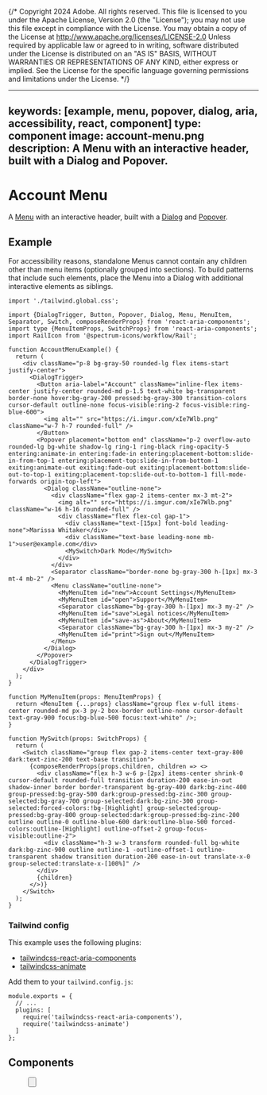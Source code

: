 {/* Copyright 2024 Adobe. All rights reserved.
This file is licensed to you under the Apache License, Version 2.0 (the "License");
you may not use this file except in compliance with the License. You may obtain a copy
of the License at http://www.apache.org/licenses/LICENSE-2.0
Unless required by applicable law or agreed to in writing, software distributed under
the License is distributed on an "AS IS" BASIS, WITHOUT WARRANTIES OR REPRESENTATIONS
OF ANY KIND, either express or implied. See the License for the specific language
governing permissions and limitations under the License. */}



---
keywords: [example, menu, popover, dialog, aria, accessibility, react, component]
type: component
image: account-menu.png
description: A Menu with an interactive header, built with a Dialog and Popover.
---

# Account Menu

A [Menu](../Menu.html) with an interactive header, built with a [Dialog](../Dialog.html) and [Popover](../Popover.html).

## Example

For accessibility reasons, standalone Menus cannot contain any children other than menu items (optionally grouped into sections). To build patterns that include such elements, place the Menu into a Dialog with additional interactive elements as siblings.

```tsx import
import './tailwind.global.css';
```

```tsx example standalone
import {DialogTrigger, Button, Popover, Dialog, Menu, MenuItem, Separator, Switch, composeRenderProps} from 'react-aria-components';
import type {MenuItemProps, SwitchProps} from 'react-aria-components';
import RailIcon from '@spectrum-icons/workflow/Rail';

function AccountMenuExample() {
  return (
    <div className="p-8 bg-gray-50 rounded-lg flex items-start justify-center">
      <DialogTrigger>
        <Button aria-label="Account" className="inline-flex items-center justify-center rounded-md p-1.5 text-white bg-transparent border-none hover:bg-gray-200 pressed:bg-gray-300 transition-colors cursor-default outline-none focus-visible:ring-2 focus-visible:ring-blue-600">
          <img alt="" src="https://i.imgur.com/xIe7Wlb.png" className="w-7 h-7 rounded-full" />
        </Button>
        <Popover placement="bottom end" className="p-2 overflow-auto rounded-lg bg-white shadow-lg ring-1 ring-black ring-opacity-5 entering:animate-in entering:fade-in entering:placement-bottom:slide-in-from-top-1 entering:placement-top:slide-in-from-bottom-1 exiting:animate-out exiting:fade-out exiting:placement-bottom:slide-out-to-top-1 exiting:placement-top:slide-out-to-bottom-1 fill-mode-forwards origin-top-left">
          <Dialog className="outline-none">
            <div className="flex gap-2 items-center mx-3 mt-2">
              <img alt="" src="https://i.imgur.com/xIe7Wlb.png" className="w-16 h-16 rounded-full" />
              <div className="flex flex-col gap-1">
                <div className="text-[15px] font-bold leading-none">Marissa Whitaker</div>
                <div className="text-base leading-none mb-1">user@example.com</div>
                <MySwitch>Dark Mode</MySwitch>
              </div>
            </div>
            <Separator className="border-none bg-gray-300 h-[1px] mx-3 mt-4 mb-2" />
            <Menu className="outline-none">
              <MyMenuItem id="new">Account Settings</MyMenuItem>
              <MyMenuItem id="open">Support</MyMenuItem>
              <Separator className="bg-gray-300 h-[1px] mx-3 my-2" />
              <MyMenuItem id="save">Legal notices</MyMenuItem>
              <MyMenuItem id="save-as">About</MyMenuItem>
              <Separator className="bg-gray-300 h-[1px] mx-3 my-2" />
              <MyMenuItem id="print">Sign out</MyMenuItem>
            </Menu>
          </Dialog>
        </Popover>
      </DialogTrigger>
    </div>
  );
}

function MyMenuItem(props: MenuItemProps) {
  return <MenuItem {...props} className="group flex w-full items-center rounded-md px-3 py-2 box-border outline-none cursor-default text-gray-900 focus:bg-blue-500 focus:text-white" />;
}

function MySwitch(props: SwitchProps) {
  return (
    <Switch className="group flex gap-2 items-center text-gray-800 dark:text-zinc-200 text-base transition">
      {composeRenderProps(props.children, children => <>
        <div className="flex h-3 w-6 p-[2px] items-center shrink-0 cursor-default rounded-full transition duration-200 ease-in-out shadow-inner border border-transparent bg-gray-400 dark:bg-zinc-400 group-pressed:bg-gray-500 dark:group-pressed:bg-zinc-300 group-selected:bg-gray-700 group-selected:dark:bg-zinc-300 group-selected:forced-colors:!bg-[Highlight] group-selected:group-pressed:bg-gray-800 group-selected:dark:group-pressed:bg-zinc-200 outline outline-0 outline-blue-600 dark:outline-blue-500 forced-colors:outline-[Highlight] outline-offset-2 group-focus-visible:outline-2">
          <div className="h-3 w-3 transform rounded-full bg-white dark:bg-zinc-900 outline outline-1 -outline-offset-1 outline-transparent shadow transition duration-200 ease-in-out translate-x-0 group-selected:translate-x-[100%]" />
        </div>
        {children}
      </>)}
    </Switch>
  );
}
```

### Tailwind config

This example uses the following plugins:

* [tailwindcss-react-aria-components](../styling.html#plugin)
* [tailwindcss-animate](https://github.com/jamiebuilds/tailwindcss-animate)

Add them to your `tailwind.config.js`:

```tsx
module.exports = {
  // ...
  plugins: [
    require('tailwindcss-react-aria-components'),
    require('tailwindcss-animate')
  ]
};
```

## Components

<section className={styles.cardGroup} data-size="small">

<ExampleCard
  url="../Menu.html"
  title="Menu"
  description="A menu displays a list of actions or options that a user can choose.">
  <Menu style={{background: 'var(--anatomy-gray-100)', width: 'calc(100% - 20px)', padding: 10, maxHeight: 132}} />
</ExampleCard>

<ExampleCard
  url="../Button.html"
  title="Button"
  description="A button allows a user to perform an action.">
  <Button />
</ExampleCard>

<ExampleCard
  url="../Popover.html"
  title="Popover"
  description="A popover displays content in context with a trigger element.">
  <Popover />
</ExampleCard>

<ExampleCard
  url="../Dialog.html"
  title="Dialog"
  description="A dialog is an overlay shown above other content in an application.">
  <Dialog />
</ExampleCard>

</section>

